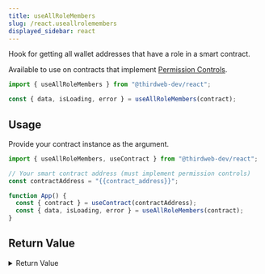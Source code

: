 ```yaml
---
title: useAllRoleMembers
slug: /react.useallrolemembers
displayed_sidebar: react
---
```


Hook for getting all wallet addresses that have a role in a smart contract.

Available to use on contracts that implement [Permission Controls](/solidity/extensions/permissions).

```jsx
import { useAllRoleMembers } from "@thirdweb-dev/react";

const { data, isLoading, error } = useAllRoleMembers(contract);
```

## Usage

Provide your contract instance as the argument.

```jsx
import { useAllRoleMembers, useContract } from "@thirdweb-dev/react";

// Your smart contract address (must implement permission controls)
const contractAddress = "{{contract_address}}";

function App() {
  const { contract } = useContract(contractAddress);
  const { data, isLoading, error } = useAllRoleMembers(contract);
}
```

## Return Value

<details>
  <summary>Return Value</summary>
  <div>

The hook's `data` property, once loaded, is an object, where the keys are the role names and the values are arrays of wallet addresses that have that role.

```ts
Record<"admin" | "transfer" | "minter" | "pauser" | "lister" | "asset" | "unwrap" | "factory" | (string & {}), string[]> | undefined
```

For example, if the contract has two roles, `admin` and `transfer`, and the `admin` role has two members, the `data` property will look like this:

```ts
{
  admin: ["0x1234", "0x5678"],
  transfer: [],
}
```

</div>
</details>
